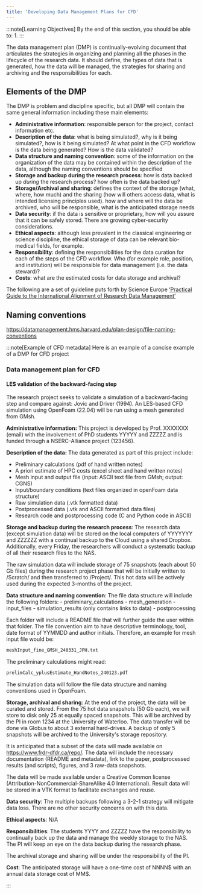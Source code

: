 ```yaml
---
title: 'Developing Data Management Plans for CFD'
---
```



:::note[Learning Objectives]
By the end of this section, you should be able to:
1. 
:::
<CustomAside icon="pen" title="Time to complete: 45 min" colour="green"></CustomAside>



The data management plan (DMP) is continually-evolving document that articulates the strategies in organizing and planning all the phases in the lifecycle of the research data. It should define, the types of data that is generated, how the data will be managed, the strategies for sharing and archiving and the responsibilities for each. 


## Elements of the DMP
The DMP is problem and discipline specific, but all DMP will contain the same general information including these main elements:
- **Administrative information**: responsible person for the project, contact information etc.
- **Description of the data**: what is being simulated?, why is it being simulated?, how is it being simulated? At what point in the CFD workflow is the data being generated? How is the data validated?
- **Data structure and naming convention**: some of the information on the organization of the data may be contained within the description of the data, although the naming conventions should be specified
- **Storage and backup during the research process**: how is data backed up *during* the research process? how often is the data backed up?
- **Storage/Archival and sharing**: defines the context of the storage (what, where, how much) and the sharing (how will others access data, what is intended licensing principles used). how and where will the data be archived, who will be responsible, what is the anticipated storage needs
- **Data security**: if the data is sensitive or proprietary, how will you assure that it can be safely stored. There are growing cyber-security considerations.
- **Ethical aspects**: although less prevalent in the classical engineering or science discipline, the ethical storage of data can be relevant bio-medical fields, for example.
- **Responsibility**: defining the responsibilities for the data curation for each of the steps of the CFD workflow.  Who (for example role, position, and institution) will be responsible for data management (i.e. the data steward)?
- **Costs**: what are the estimated costs for data storage and archival?





The following are a set of guideline puts forth by Science Europe [‘Practical Guide to the International Alignment of Research Data Management’](https://scienceeurope.org/media/4brkxxe5/se_rdm_practical_guide_extended_final.pdf)



## Naming conventions 
https://datamanagement.hms.harvard.edu/plan-design/file-naming-conventions 


:::note[Example of CFD metadata]
Here is an example of a concise example of a DMP for CFD project
<Box color='bw' >
### Data management plan for CFD
#### LES validation of the backward-facing step 
The research project seeks to validate a simulation of a backward-facing step and compare against:  Jovic and Driver (1994). An LES-based CFD simulation using OpenFoam (22.04) will be run using a mesh generated from GMsh.

**Administrative information:** This project is developed by Prof. XXXXXXX (email) with the involvement of PhD students YYYYY and ZZZZZ and is funded through a NSERC-Alliance project (123456).

**Description of the data:** The data generated as part of this project include:
- Preliminary calculations (pdf of hand written notes)
- A priori estimate of HPC costs (excel sheet and hand written notes)
- Mesh input and output file (input: ASCII text file from GMsh; output: CGNS) 
- Input/boundary conditions (text files organized in openFoam data structure)
- Raw simulation data (.vtk formatted data)
- Postprocessed data (.vtk and ASCII formatted data files)
- Research code and postprocessing code (C and Python code in ASCII)

**Storage and backup during the research process**:
The research data (except simulation data) will be stored on the local computers of YYYYYYY and ZZZZZZ with a continual backup to the Cloud using a shared Dropbox. Additionally, every Friday, the researchers will conduct a systematic backup of all their research files to the NAS.

The raw simulation data will include storage of 75 snapshots (each about 50 Gb files) during the research project phase that will be initially written to /Scratch/ and then transferred to /Project/. This hot data will be actively used during the expected 3-months of the project.

**Data structure and naming convention**:
The file data structure will include the following folders:
    - preliminary_calculations
    - mesh_generation
    - input_files
    - simulation_results (only contains links to data)
    - postprocessing

Each folder will include a README file that will further guide the user within that folder. The file convention aim to have descriptive terminology, tool, date format of YYMMDD and author initials. Therefore, an example for mesh input file would be:
```python 
meshInput_fine_GMSH_240331_JPH.txt
```
The preliminary calculations might read:
```python 
prelimCalc_yplusEstimate_HandNotes_240123.pdf 
```
The simulation data will follow the file data structure and naming conventions used in OpenFoam.


**Storage, archival and sharing**:
At the end of the project, the data will be curated and stored. From the 75 hot data snapshots (50 Gb each), we will store to disk only 25 at equally spaced snapshots. This will be archived by the PI in room 1234 at the University of Waterloo. The data transfer will be done via Globus to about 3 external hard-drives. A backup of only 5 snapshots will be archived to the University's storage repository.

It is anticipated that a subset of the data will made available on https://www.frdr-dfdr.ca/repo/. The data will include the necessary documentation (README and metadata), link to the paper, postprocessed results (and scripts), figures, and 3 raw-data snapshots. 

The data will be made available under a Creative Common license (Attribution-NonCommercial-ShareAlike 4.0 International). Result data will be stored in a VTK format to facilitate exchanges and reuse.

**Data security**: The multiple backups following a 3-2-1 strategy will mitigate data loss. There are no other security concerns on with this data.

**Ethical aspects**: N/A

**Responsibilities**: The students YYYY and ZZZZZ have the responsibility to continually back up the data and manage the weekly storage to the NAS. The PI will keep an eye on the data backup during the research phase. 

The archival storage and sharing will be under the responsibility of the PI. 

**Cost**: The anticipated storage will have a one-time cost of NNNN$ with an annual data storage cost of MM$.

</Box>
:::